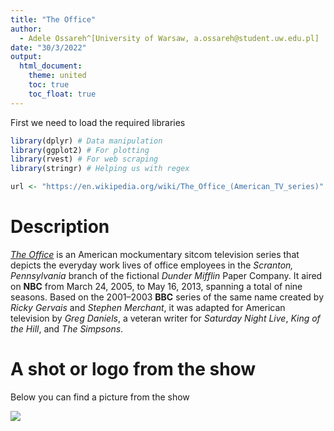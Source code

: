 ```yaml
---
title: "The Office"
author: 
  - Adele Ossareh^[University of Warsaw, a.ossareh@student.uw.edu.pl]
date: "30/3/2022"
output: 
  html_document:
    theme: united
    toc: true
    toc_float: true
---
```

First we need to load the required libraries
```r
library(dplyr) # Data manipulation
library(ggplot2) # For plotting
library(rvest) # For web scraping
library(stringr) # Helping us with regex
```

```r
url <- "https://en.wikipedia.org/wiki/The_Office_(American_TV_series)"
```

# Description 
[*The Office*](url) is an American mockumentary sitcom television series that depicts the everyday work lives of office employees in the *Scranton, Pennsylvania* branch of the fictional *Dunder Mifflin* Paper Company. It aired on **NBC** from March 24, 2005, to May 16, 2013, spanning a total of nine seasons. Based on the 2001–2003 **BBC** series of the same name created by *Ricky Gervais* and *Stephen Merchant*, it was adapted for American television by *Greg Daniels*, a veteran writer for *Saturday Night Live*, *King of the Hill*, and *The Simpsons*. 


# A shot or logo from the show
Below you can find a picture from the show

<img src=https://www.denofgeek.com/wp-content/uploads/2020/03/the-office-nbc.png?resize=768%2C432>

